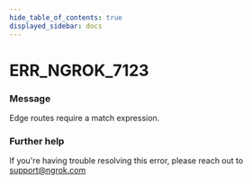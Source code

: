 ```yaml
---
hide_table_of_contents: true
displayed_sidebar: docs
---
```



# ERR_NGROK_7123

### Message

Edge routes require a match expression.

<ErrorDetails error="err_ngrok_7123" />

### Further help

If you're having trouble resolving this error, please reach out to [support@ngrok.com](mailto:support@ngrok.com?subject=Help%20with%20ERR_NGROK_7123)


